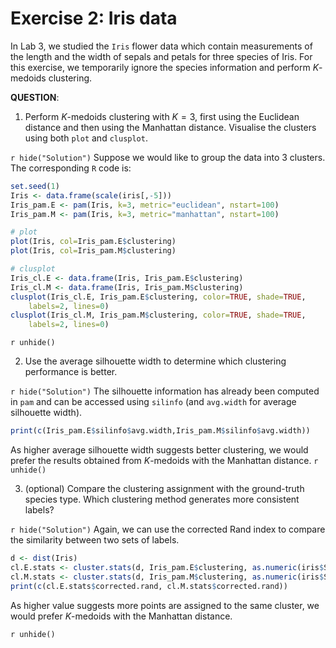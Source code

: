 # Exercise 2: Iris data

In Lab 3, we studied the `Iris` flower data which contain measurements of the length and the width of sepals and petals for three species of Iris. For this exercise, we temporarily ignore the species information and perform $K$-medoids clustering. 

**QUESTION**:

1. Perform $K$-medoids clustering with $K=3$, first using the Euclidean distance and then using the Manhattan distance. Visualise the clusters using both `plot` and `clusplot`. 

`r hide("Solution")`
Suppose we would like to group the data into 3 clusters. The corresponding `R` code is:
```r
set.seed(1)
Iris <- data.frame(scale(iris[,-5]))
Iris_pam.E <- pam(Iris, k=3, metric="euclidean", nstart=100)
Iris_pam.M <- pam(Iris, k=3, metric="manhattan", nstart=100)

# plot
plot(Iris, col=Iris_pam.E$clustering)
plot(Iris, col=Iris_pam.M$clustering)

# clusplot
Iris_cl.E <- data.frame(Iris, Iris_pam.E$clustering)
Iris_cl.M <- data.frame(Iris, Iris_pam.M$clustering)
clusplot(Iris_cl.E, Iris_pam.E$clustering, color=TRUE, shade=TRUE,
  	labels=2, lines=0)
clusplot(Iris_cl.M, Iris_pam.M$clustering, color=TRUE, shade=TRUE,
  	labels=2, lines=0)
```
`r unhide()`

2. Use the average silhouette width to determine which clustering performance is better. 

`r hide("Solution")`
The silhouette information has already been computed in `pam` and can be accessed using `silinfo` (and `avg.width` for average silhouette width). 
```r
print(c(Iris_pam.E$silinfo$avg.width,Iris_pam.M$silinfo$avg.width))
```
As higher average silhouette width suggests better clustering, we would prefer the results obtained from $K$-medoids with the Manhattan distance. 
`r unhide()`

3. (optional) Compare the clustering assignment with the ground-truth species type. Which clustering method generates more consistent labels?  

`r hide("Solution")`
Again, we can use the corrected Rand index to compare the similarity between two sets of labels. 
```r
d <- dist(Iris)
cl.E.stats <- cluster.stats(d, Iris_pam.E$clustering, as.numeric(iris$Species))
cl.M.stats <- cluster.stats(d, Iris_pam.M$clustering, as.numeric(iris$Species))
print(c(cl.E.stats$corrected.rand, cl.M.stats$corrected.rand))
```
As higher value suggests more points are assigned to the same cluster, we would prefer $K$-medoids with the Manhattan distance. 

`r unhide()`
